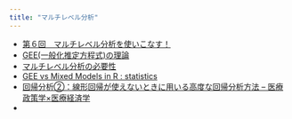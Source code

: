 ```yaml
---
title: "マルチレベル分析"
---
```


- [第６回　マルチレベル分析を使いこなす！](https://www.m3.com/clinical/news/623539)
- [GEE(一般化推定方程式)の理論](https://www.slideshare.net/koichirogibo/gee-54771134)
- [マルチレベル分析の必要性](http://tarohmaru.web.fc2.com/R/multilevel/Mulitilevel1.html)
- [GEE vs Mixed Models in R : statistics](https://www.reddit.com/r/statistics/comments/6n5yy8/gee_vs_mixed_models_in_r/)
- [回帰分析②：線形回帰が使えないときに用いる高度な回帰分析方法 – 医療政策学×医療経済学](https://healthpolicyhealthecon.com/2016/09/08/regression-2/)
- 